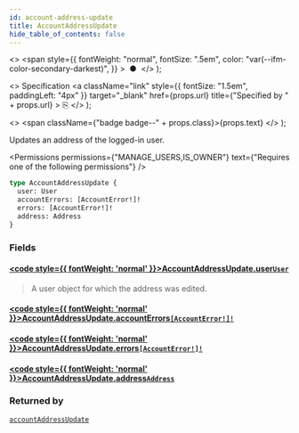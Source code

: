 ```yaml
---
id: account-address-update
title: AccountAddressUpdate
hide_table_of_contents: false
---
```


  <>
    <span
      style={{
        fontWeight: "normal",
        fontSize: ".5em",
        color: "var(--ifm-color-secondary-darkest)",
      }}
    >
      &nbsp;●&nbsp;
    </span>
  </>
);

  <>
    Specification
    <a
      className="link"
      style={{ fontSize: "1.5em", paddingLeft: "4px" }}
      target="\_blank"
      href={props.url}
      title={"Specified by " + props.url}
    >
      ⎘
    </a>
  </>
);

  <>
    <span className={"badge badge--" + props.class}>{props.text}</span>
  </>
);

Updates an address of the logged-in user.

<Permissions
  permissions={"MANAGE_USERS,IS_OWNER"}
  text={"Requires one of the following permissions"}
/>

```graphql
type AccountAddressUpdate {
  user: User
  accountErrors: [AccountError!]!
  errors: [AccountError!]!
  address: Address
}
```

### Fields

#### [<code style={{ fontWeight: 'normal' }}>AccountAddressUpdate.<b>user</b></code>](#)<Bullet />[`User`](../../../api-reference/users/objects/user) <Badge class="secondary" text="object"/> <Badge class="secondary" text="users"/>

> A user object for which the address was edited.

#### [<code style={{ fontWeight: 'normal' }}>AccountAddressUpdate.<b>accountErrors</b></code>](#)<Bullet />[`[AccountError!]!`](../../../api-reference/users/objects/account-error) <Badge class="secondary" text="non-null"/> <Badge class="secondary" text="object"/> <Badge class="secondary" text="users"/>

>

#### [<code style={{ fontWeight: 'normal' }}>AccountAddressUpdate.<b>errors</b></code>](#)<Bullet />[`[AccountError!]!`](../../../api-reference/users/objects/account-error) <Badge class="secondary" text="non-null"/> <Badge class="secondary" text="object"/> <Badge class="secondary" text="users"/>

>

#### [<code style={{ fontWeight: 'normal' }}>AccountAddressUpdate.<b>address</b></code>](#)<Bullet />[`Address`](../../../api-reference/users/objects/address) <Badge class="secondary" text="object"/> <Badge class="secondary" text="users"/>

>

### Returned by

[`accountAddressUpdate`](../../../api-reference/users/mutations/account-address-update) <Badge class="secondary" text="mutation"/>

